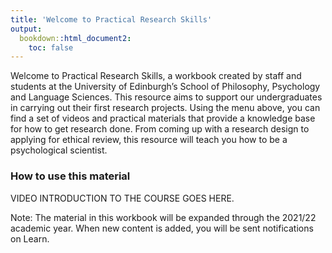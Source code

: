 ```yaml
---
title: 'Welcome to Practical Research Skills'
output: 
  bookdown::html_document2:
    toc: false
---
```


Welcome to Practical Research Skills, a workbook created by staff and students at the University of Edinburgh's School of Philosophy, Psychology and Language Sciences. This resource aims to support our undergraduates in carrying out their first research projects. Using the menu above, you can find a set of videos and practical materials that provide a knowledge base for how to get research done. From coming up with a research design to applying for ethical review, this resource will teach you how to be a psychological scientist.

### How to use this material


VIDEO INTRODUCTION TO THE COURSE GOES HERE.

Note: The material in this workbook will be expanded through the 2021/22 academic year. When new content is added, you will be sent notifications on Learn.





